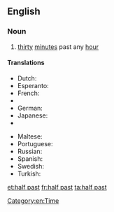 {{also|half-past}}
==English==

===Noun===
{{en-noun|-}}

# [[thirty]] [[minute]]s past any [[hour]]

====Translations====
{{trans-top|half past the hour (halb zwei as an example)}}
* Dutch: {{t|nl|half twee}}
* Esperanto: {{t|eo|la unua kaj duono}}
* French: {{t|fr|une heure et demi}}
* {{trreq|Georgian}}
* German: {{t|de|halb zwei}}
* Japanese: {{t|ja|一時半|tr=いちじはん, ichijihan|sc=Jpan}}
* {{trreq|Korean}}
{{trans-mid}}
* Maltese: {{t|mt|is-siegħa u nofs}}
* Portuguese: {{t-|pt|uma e meia}}
* Russian: {{t|ru|пол-второго|tr=pol-vtoróvo|sc=Cyrl}}
* Spanish: {{t|es|uno y media}}
* Swedish: {{t-|sv|halv två}}
* Turkish: {{t|tr|saat bir buçuk}}
{{trans-bottom}}

[[Category:en:Time]]

[[et:half past]]
[[fr:half past]]
[[ta:half past]]